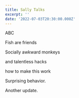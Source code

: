 ```yaml
---
title: Sally Talks
excerpt: ''
date: '2022-07-03T20:30:00.000Z'
---
```


ABC

Fish are friends

Socially awkward monkeys

and talentless hacks

how to make this work

Surprising behavior.

Another update.
